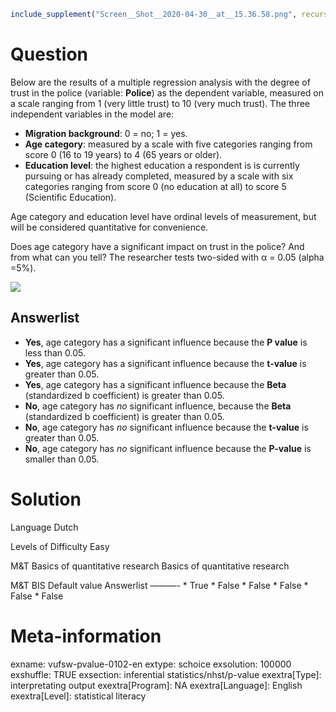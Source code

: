 ```r
include_supplement("Screen__Shot__2020-04-30__at__15.36.58.png", recursive = TRUE)
```

Question
========
Below are the results of a multiple regression analysis with the degree of trust in the police (variable: **Police**) as the dependent variable, measured on a scale ranging from 1 (very little trust) to 10 (very much trust). The three independent variables in the model are:  
  

- **Migration background**: 0 = no; 1 = yes.
- **Age category**: measured by a scale with five categories ranging from score 0 (16 to 19 years) to 4 (65 years or older).
- **Education level**: the highest education a respondent is is currently pursuing or has already completed, measured by a scale with six categories ranging from score 0 (no education at all) to score 5 (Scientific Education).  
      

Age category and education level have ordinal levels of measurement, but will be considered quantitative for convenience.  
  
Does age category have a significant impact on trust in the police? And from what can you tell? The researcher tests two-sided with α = 0.05 (alpha =5%).   
  
![](Screen__Shot__2020-04-30__at__15.36.58.png)

Answerlist
----------
* **Yes**, age category has a significant influence because the **P value** is less than 0.05.
* **Yes**, age category has a significant influence because the **t-value** is greater than 0.05.
* **Yes**, age category has a significant influence because the **Beta** (standardized b coefficient) is greater than 0.05.
* **No**, age category has *no* significant influence, because the **Beta** (standardized b coefficient) is greater than 0.05.
* **No**, age category has *no* significant influence because the **t-value** is greater than 0.05.
* **No**, age category has *no* significant influence because the **P-value** is smaller than 0.05.

Solution
========

Language Dutch

Levels of Difficulty Easy

M&T Basics of quantitative research Basics of quantitative research

M&T BIS Default value
Answerlist
----------
* True
* False
* False
* False
* False
* False

Meta-information
================
exname: vufsw-pvalue-0102-en
extype: schoice
exsolution: 100000
exshuffle: TRUE
exsection: inferential statistics/nhst/p-value
exextra[Type]: interpretating output
exextra[Program]: NA
exextra[Language]: English
exextra[Level]: statistical literacy

